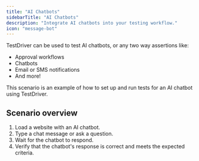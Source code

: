 ```yaml
---
title: "AI Chatbots"
sidebarTitle: "AI Chatbots"
description: "Integrate AI chatbots into your testing workflow."
icon: "message-bot"
---
```



TestDriver can be used to test AI chatbots, or any two way assertions like: 
- Approval workflows
- Chatbots
- Email or SMS notifications
- And more!


This scenario is an example of how to set up and run tests for an AI chatbot using TestDriver.

<TestPrereqs />

## Scenario overview
1. Load a website with an AI chatbot. 
2. Type a chat message or ask a question.
3. Wait for the chatbot to respond.
4. Verify that the chatbot's response is correct and meets the expected criteria.

